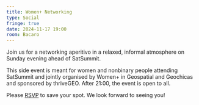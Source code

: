 ```yaml
---
title: Women+ Networking
type: Social
fringe: true
date: 2024-11-17 19:00
room: Bacaro
---
```

Join us for a networking aperitivo in a relaxed, informal atmosphere on Sunday evening ahead of SatSummit.

This side event is meant for women and nonbinary people attending SatSummit and jointly organised by Women+ in Geospatial and Geochicas and sponsored by thriveGEO. After 21:00, the event is open to all.

Please [RSVP](https://www.eventbrite.co.uk/e/women-networking-satsummit-tickets-1069055647219?aff=oddtdtcreator) to save your spot. We look forward to seeing you!